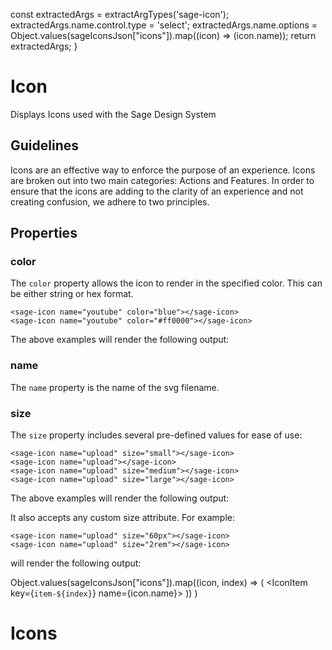


  const extractedArgs = extractArgTypes('sage-icon');
  extractedArgs.name.control.type = 'select';
  extractedArgs.name.options = Object.values(sageIconsJson["icons"]).map((icon) => (icon.name));
  return extractedArgs;
}

<Meta title="components/Icon" component="sage-icon" argTypes={argTypes()}/>

# Icon
Displays Icons used with the Sage Design System

## Guidelines

Icons are an effective way to enforce the purpose of an experience. Icons are broken out into two main
categories: Actions and Features. In order to ensure that the icons are adding to the clarity of an experience
and not creating confusion, we adhere to two principles.

<Story story={stories.Default} />

<Canvas>
  <sage-icon name="upload"></sage-icon>
</Canvas>

## Properties

<ArgsTable of="sage-icon" />

### color
The `color` property allows the icon to render in the specified color. This can be either string or hex format.

```
<sage-icon name="youtube" color="blue"></sage-icon>
<sage-icon name="youtube" color="#ff0000"></sage-icon>
```

The above examples will render the following output:
<Canvas withSource="none">
  <sage-icon name="youtube" color="blue"></sage-icon>
  <sage-icon name="youtube" color="#ff0000"></sage-icon>
</Canvas>

### name
The `name` property is the name of the svg filename.

### size
The `size` property includes several pre-defined values for ease of use:

```
<sage-icon name="upload" size="small"></sage-icon>
<sage-icon name="upload"></sage-icon>
<sage-icon name="upload" size="medium"></sage-icon>
<sage-icon name="upload" size="large"></sage-icon>
```

The above examples will render the following output:
<Canvas withSource="none">
  <sage-icon name="upload" size="small"></sage-icon>
  <sage-icon name="upload" size="normal"></sage-icon>
  <sage-icon name="upload" size="medium"></sage-icon>
  <sage-icon name="upload" size="large"></sage-icon>
</Canvas>

It also accepts any custom size attribute. For example:
```
<sage-icon name="upload" size="60px"></sage-icon>
<sage-icon name="upload" size="2rem"></sage-icon>
```

will render the following output:
<Canvas withSource="none">
  <sage-icon name="upload" size="60px"></sage-icon>
  <sage-icon name="upload" size="2rem"></sage-icon>
</Canvas>

  Object.values(sageIconsJson["icons"]).map((icon, index) => (
    <IconItem key={`item-${index}`} name={icon.name}>
      <sage-icon name={icon.name}></sage-icon>
    </IconItem>
  ))
)

# Icons
<Canvas withSource="none">
  <IconGallery>
    <IconItems />
  </IconGallery>
</Canvas>
